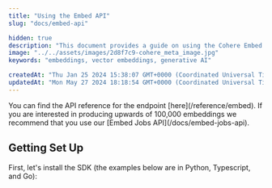 ```yaml
---
title: "Using the Embed API"
slug: "docs/embed-api"

hidden: true
description: "This document provides a guide on using the Cohere Embed API endpoint to generate embeddings for text data, with instructions on setting up the SDK, running a sample Question and Answering scenario, and details on input types and compression levels for the embeddings."
image: "../../assets/images/2d8f7c9-cohere_meta_image.jpg"  
keywords: "embeddings, vector embeddings, generative AI"

createdAt: "Thu Jan 25 2024 15:38:07 GMT+0000 (Coordinated Universal Time)"
updatedAt: "Mon May 27 2024 18:18:54 GMT+0000 (Coordinated Universal Time)"
---
```

<Note title="This Guide Uses the Embed API.">  
 You can find the API reference for the endpoint [here](/reference/embed). If you are interested in producing upwards of 100,000 embeddings we recommend that you use our [Embed Jobs API](/docs/embed-jobs-api).
</Note>

## Getting Set Up

First, let's install the SDK (the examples below are in Python, Typescript, and Go):
